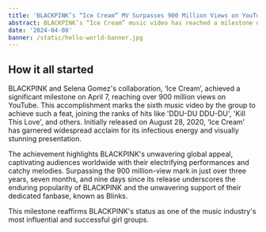```yaml
---
title: 'BLACKPINK’s “Ice Cream” MV Surpasses 900 Million Views on YouTubesite'
abstract: BLACKPINK’s “Ice Cream” music video has reached a milestone of over 900 million views on YouTube, as announced by YG Entertainment.
date: '2024-04-08'
banner: /static/hello-world-banner.jpg
---
```


## How it all started

BLACKPINK and Selena Gomez's collaboration, ‘Ice Cream’, achieved a significant milestone on April 7, reaching over 900 million views on YouTube. This accomplishment marks the sixth music video by the group to achieve such a feat, joining the ranks of hits like 'DDU-DU DDU-DU', 'Kill This Love', and others. Initially released on August 28, 2020, ‘Ice Cream’ has garnered widespread acclaim for its infectious energy and visually stunning presentation.

The achievement highlights BLACKPINK's unwavering global appeal, captivating audiences worldwide with their electrifying performances and catchy melodies. Surpassing the 900 million-view mark in just over three years, seven months, and nine days since its release underscores the enduring popularity of BLACKPINK and the unwavering support of their dedicated fanbase, known as Blinks.

This milestone reaffirms BLACKPINK's status as one of the music industry's most influential and successful girl groups.
